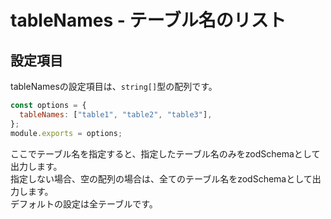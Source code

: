 # tableNames - テーブル名のリスト

## 設定項目

tableNamesの設定項目は、`string[]`型の配列です。

```js
const options = {
  tableNames: ["table1", "table2", "table3"],
};
module.exports = options;
```

ここでテーブル名を指定すると、指定したテーブル名のみをzodSchemaとして出力します。  
指定しない場合、空の配列の場合は、全てのテーブル名をzodSchemaとして出力します。  
デフォルトの設定は全テーブルです。
